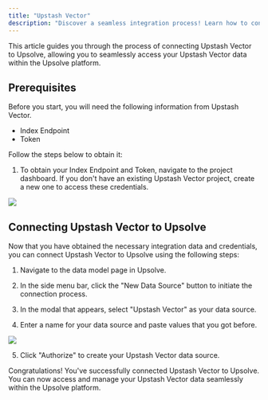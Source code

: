 ```yaml
---
title: "Upstash Vector"
description: "Discover a seamless integration process! Learn how to connect Upstash Vector to Upsolve effortlessly for streamlined transactions."
---
```


This article guides you through the process of connecting Upstash Vector to Upsolve, allowing you to seamlessly access your Upstash Vector data within the Upsolve platform.

## Prerequisites

Before you start, you will need the following information from Upstash Vector.

- Index Endpoint
- Token

Follow the steps below to obtain it:

1. To obtain your Index Endpoint and Token, navigate to the project dashboard. If you don't have an existing Upstash Vector project, create a new one to access these credentials.

<img src="https://cdn.peaka.com/integrations/upstash-vector-1.png" />

## Connecting Upstash Vector to Upsolve

Now that you have obtained the necessary integration data and credentials, you can connect Upstash Vector to Upsolve using the following steps:

1. Navigate to the data model page in Upsolve.

2. In the side menu bar, click the "New Data Source" button to initiate the connection process.

3. In the modal that appears, select "Upstash Vector" as your data source.

4. Enter a name for your data source and paste values that you got before.

<img src="https://cdn.peaka.com/integrations/upstash-vector-2.png" />

5. Click "Authorize" to create your Upstash Vector data source.

Congratulations! You've successfully connected Upstash Vector to Upsolve. You can now access and manage your Upstash Vector data seamlessly within the Upsolve platform.

